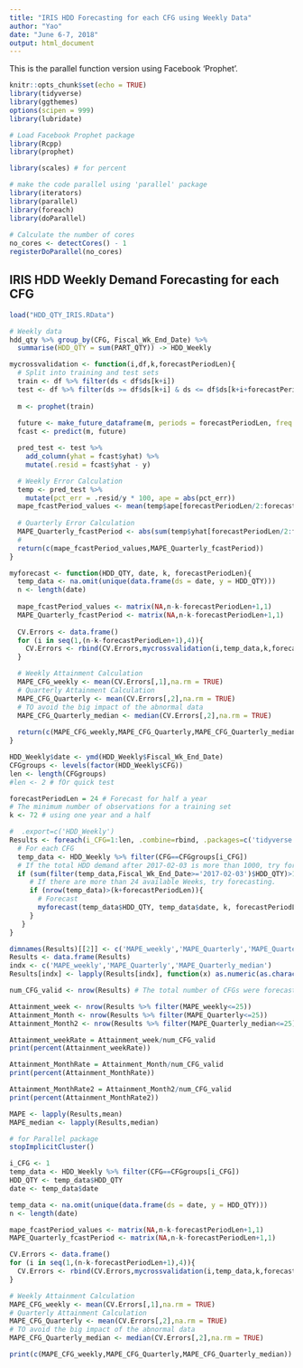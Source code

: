 ---
title: "IRIS HDD Forecasting for each CFG using Weekly Data"
author: "Yao"
date: "June 6-7, 2018"
output: html_document
---

This is the parallel function version using Facebook 'Prophet'.

```{r setup, include=FALSE}
knitr::opts_chunk$set(echo = TRUE)
library(tidyverse)
library(ggthemes)
options(scipen = 999)
library(lubridate)

# Load Facebook Prophet package
library(Rcpp)
library(prophet)

library(scales) # for percent

# make the code parallel using 'parallel' package
library(iterators)
library(parallel)
library(foreach)
library(doParallel)
 
# Calculate the number of cores
no_cores <- detectCores() - 1
registerDoParallel(no_cores)
```

## IRIS HDD Weekly Demand Forecasting for each CFG

```{r load the data}
load("HDD_QTY_IRIS.RData")

# Weekly data
hdd_qty %>% group_by(CFG, Fiscal_Wk_End_Date) %>%
  summarise(HDD_QTY = sum(PART_QTY)) -> HDD_Weekly
```

```{r Cross Validation Function}
mycrossvalidation <- function(i,df,k,forecastPeriodLen){
  # Split into training and test sets
  train <- df %>% filter(ds < df$ds[k+i])
  test <- df %>% filter(ds >= df$ds[k+i] & ds <= df$ds[k+i+forecastPeriodLen-1])
  
  m <- prophet(train)
  
  future <- make_future_dataframe(m, periods = forecastPeriodLen, freq = 'week',include_history = FALSE)
  fcast <- predict(m, future)

  pred_test <- test %>%
    add_column(yhat = fcast$yhat) %>%
    mutate(.resid = fcast$yhat - y)

  # Weekly Error Calculation
  temp <- pred_test %>%
    mutate(pct_err = .resid/y * 100, ape = abs(pct_err))
  mape_fcastPeriod_values <- mean(temp$ape[forecastPeriodLen/2:forecastPeriodLen])
  
  # Quarterly Error Calculation
  MAPE_Quarterly_fcastPeriod <- abs(sum(temp$yhat[forecastPeriodLen/2:forecastPeriodLen])-sum(temp$y[forecastPeriodLen/2:forecastPeriodLen]))/sum(temp$y[forecastPeriodLen/2:forecastPeriodLen]) * 100
  # 
  return(c(mape_fcastPeriod_values,MAPE_Quarterly_fcastPeriod))
}
```


```{r Forecast Function}
myforecast <- function(HDD_QTY, date, k, forecastPeriodLen){
  temp_data <- na.omit(unique(data.frame(ds = date, y = HDD_QTY)))
  n <- length(date)
  
  mape_fcastPeriod_values <- matrix(NA,n-k-forecastPeriodLen+1,1)
  MAPE_Quarterly_fcastPeriod <- matrix(NA,n-k-forecastPeriodLen+1,1)
  
  CV.Errors <- data.frame()
  for (i in seq(1,(n-k-forecastPeriodLen+1),4)){
    CV.Errors <- rbind(CV.Errors,mycrossvalidation(i,temp_data,k,forecastPeriodLen))
  }

  # Weekly Attainment Calculation
  MAPE_CFG_weekly <- mean(CV.Errors[,1],na.rm = TRUE)
  # Quarterly Attainment Calculation 
  MAPE_CFG_Quarterly <- mean(CV.Errors[,2],na.rm = TRUE)
  # TO avoid the big impact of the abnormal data
  MAPE_CFG_Quarterly_median <- median(CV.Errors[,2],na.rm = TRUE)
  
  return(c(MAPE_CFG_weekly,MAPE_CFG_Quarterly,MAPE_CFG_Quarterly_median))
}
```


```{r Run the fuctions parallel}
HDD_Weekly$date <- ymd(HDD_Weekly$Fiscal_Wk_End_Date)
CFGgroups <- levels(factor(HDD_Weekly$CFG))
len <- length(CFGgroups)
#len <- 2 # fOr quick test

forecastPeriodLen = 24 # Forecast for half a year
# The minimum number of observations for a training set
k <- 72 # using one year and a half

#  .export=c('HDD_Weekly')
Results <- foreach(i_CFG=1:len, .combine=rbind, .packages=c('tidyverse','prophet','Rcpp')) %dopar% {
  # For each CFG
  temp_data <- HDD_Weekly %>% filter(CFG==CFGgroups[i_CFG])
  # If the total HDD demand after 2017-02-03 is more than 1000, try forecasting.
  if (sum(filter(temp_data,Fiscal_Wk_End_Date>='2017-02-03')$HDD_QTY)>1000){
     # If there are more than 24 available Weeks, try forecasting.
     if (nrow(temp_data)>(k+forecastPeriodLen)){
       # Forecast
       myforecast(temp_data$HDD_QTY, temp_data$date, k, forecastPeriodLen)
     }
   }
}

dimnames(Results)[[2]] <- c('MAPE_weekly','MAPE_Quarterly','MAPE_Quarterly_median')
Results <- data.frame(Results)
indx <- c('MAPE_weekly','MAPE_Quarterly','MAPE_Quarterly_median')
Results[indx] <- lapply(Results[indx], function(x) as.numeric(as.character(x)))

num_CFG_valid <- nrow(Results) # The total number of CFGs were forecasted.

Attainment_week <- nrow(Results %>% filter(MAPE_weekly<=25))
Attainment_Month <- nrow(Results %>% filter(MAPE_Quarterly<=25))
Attainment_Month2 <- nrow(Results %>% filter(MAPE_Quarterly_median<=25))

Attainment_weekRate = Attainment_week/num_CFG_valid
print(percent(Attainment_weekRate))

Attainment_MonthRate = Attainment_Month/num_CFG_valid
print(percent(Attainment_MonthRate))

Attainment_MonthRate2 = Attainment_Month2/num_CFG_valid
print(percent(Attainment_MonthRate2))

MAPE <- lapply(Results,mean)
MAPE_median <- lapply(Results,median)
```

```{r close the clusters}
# for Parallel package
stopImplicitCluster()
```

```{r Debug, eval=FALSE, include=FALSE}
i_CFG <- 1
temp_data <- HDD_Weekly %>% filter(CFG==CFGgroups[i_CFG])
HDD_QTY <- temp_data$HDD_QTY
date <- temp_data$date

temp_data <- na.omit(unique(data.frame(ds = date, y = HDD_QTY)))
n <- length(date)

mape_fcastPeriod_values <- matrix(NA,n-k-forecastPeriodLen+1,1)
MAPE_Quarterly_fcastPeriod <- matrix(NA,n-k-forecastPeriodLen+1,1)

CV.Errors <- data.frame()
for (i in seq(1,(n-k-forecastPeriodLen+1),4)){
  CV.Errors <- rbind(CV.Errors,mycrossvalidation(i,temp_data,k,forecastPeriodLen))
}

# Weekly Attainment Calculation
MAPE_CFG_weekly <- mean(CV.Errors[,1],na.rm = TRUE)
# Quarterly Attainment Calculation 
MAPE_CFG_Quarterly <- mean(CV.Errors[,2],na.rm = TRUE)
# TO avoid the big impact of the abnormal data
MAPE_CFG_Quarterly_median <- median(CV.Errors[,2],na.rm = TRUE)

print(c(MAPE_CFG_weekly,MAPE_CFG_Quarterly,MAPE_CFG_Quarterly_median))
```

